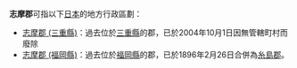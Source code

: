 '''志摩郡'''可指以下[[日本|日本]]的地方行政區劃：
*[[志摩郡_(三重縣)|志摩郡 (三重縣)]]：過去位於[[三重縣|三重縣]]的郡，已於2004年10月1日因無管轄町村而廢除
*[[志摩郡_(福岡縣)|志摩郡 (福岡縣)]]：過去位於[[福岡縣|福岡縣]]的郡，已於1896年2月26日合併為[[糸島郡|糸島郡]]。

{{disambig|Z志|Cat=三字日本地名消歧義}}